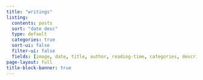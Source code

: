 ```yaml
---
title: "writings"
listing:
  contents: posts
  sort: "date desc"
  type: default
  categories: true
  sort-ui: false
  filter-ui: false
  fields: [image, date, title, author, reading-time, categories, description]
page-layout: full
title-block-banner: true
---
```



